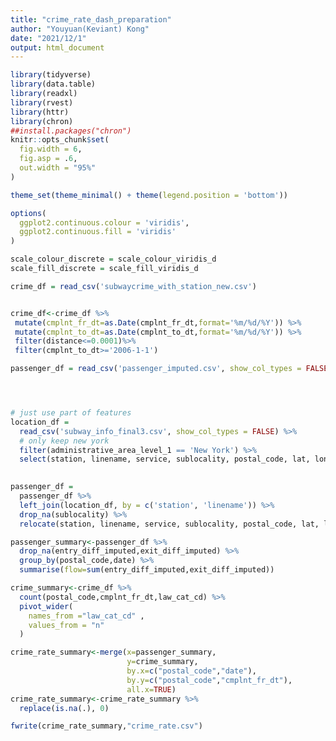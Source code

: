 ```yaml
---
title: "crime_rate_dash_preparation"
author: "Youyuan(Keviant) Kong"
date: "2021/12/1"
output: html_document
---
```


```r
library(tidyverse)
library(data.table)
library(readxl)
library(rvest)
library(httr)
library(chron)
##install.packages("chron")
knitr::opts_chunk$set(
  fig.width = 6,
  fig.asp = .6,
  out.width = "95%"
)

theme_set(theme_minimal() + theme(legend.position = 'bottom'))

options(
  ggplot2.continuous.colour = 'viridis',
  ggplot2.continuous.fill = 'viridis'
)

scale_colour_discrete = scale_colour_viridis_d
scale_fill_discrete = scale_fill_viridis_d
```

```r

crime_df = read_csv('subwaycrime_with_station_new.csv')


crime_df<-crime_df %>% 
 mutate(cmplnt_fr_dt=as.Date(cmplnt_fr_dt,format='%m/%d/%Y')) %>% 
 mutate(cmplnt_to_dt=as.Date(cmplnt_to_dt,format='%m/%d/%Y')) %>% 
 filter(distance<=0.0001)%>% 
 filter(cmplnt_to_dt>='2006-1-1')

passenger_df = read_csv('passenger_imputed.csv', show_col_types = FALSE)




# just use part of features
location_df = 
  read_csv('subway_info_final3.csv', show_col_types = FALSE) %>% 
  # only keep new york
  filter(administrative_area_level_1 == 'New York') %>% 
  select(station, linename, service, sublocality, postal_code, lat, long)
  

passenger_df = 
  passenger_df %>% 
  left_join(location_df, by = c('station', 'linename')) %>% 
  drop_na(sublocality) %>% 
  relocate(station, linename, service, sublocality, postal_code, lat, long)

passenger_summary<-passenger_df %>% 
  drop_na(entry_diff_imputed,exit_diff_imputed) %>%
  group_by(postal_code,date) %>% 
  summarise(flow=sum(entry_diff_imputed,exit_diff_imputed))

crime_summary<-crime_df %>% 
  count(postal_code,cmplnt_fr_dt,law_cat_cd) %>% 
  pivot_wider(
    names_from ="law_cat_cd" ,
    values_from = "n"
  )

crime_rate_summary<-merge(x=passenger_summary,
                          y=crime_summary,
                          by.x=c("postal_code","date"),
                          by.y=c("postal_code","cmplnt_fr_dt"),
                          all.x=TRUE)
crime_rate_summary<-crime_rate_summary %>% 
  replace(is.na(.), 0)

fwrite(crime_rate_summary,"crime_rate.csv")
  


```